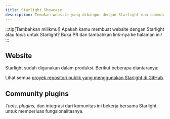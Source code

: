 ```yaml
---
title: Starlight Showcase
description: Temukan website yang dibangun dengan Starlight dan community tools  yang memperluas fungsionalitas Starlight!
---
```


:::tip[Tambahkan milikmu!]
Apakah kamu membuat website dengan Starlight atau _tools_ untuk Starlight?
Buka PR dan tambahkan link-nya ke halaman ini!
:::

## Website


Starlight sudah digunakan dalam produksi. Berikut beberapa diantaranya:

<ShowcaseSites />

Lihat semua [proyek repositori publik yang menggunakan Starlight di GitHub](https://github.com/withastro/starlight/network/dependents).

## Community plugins


_Tools_, _plugins_, dan integrasi dari komunitas ini bekerja bersama Starlight untuk memperluas fungsionalitasnya.

<CardGrid>
	<LinkCard
		href="https://www.feelback.dev/blog/new-astro-starlight-integration/"
		title="FeelBack"
		description="Tambahkan sistem user feedback ke halaman dokumentasi Anda."
	/>
	<LinkCard
		href="https://github.com/HiDeoo/starlight-blog"
		title="starlight-blog"
		description="Tambahkan blog ke halaman dokumentasi Anda."
	/>
	<LinkCard
		href="https://github.com/HiDeoo/starlight-links-validator"
		title="starlight-links-validator"
		description="Cek link yang rusak di website Starlight Anda."
	/>
	<LinkCard
		href="https://github.com/HiDeoo/starlight-typedoc"
		title="starlight-typedoc"
		description="Buat halaman Starlight dari TypeScript menggunakan TypeDoc."
	/>
	<LinkCard
		href="https://github.com/HiDeoo/starlight-openapi"
		title="starlight-openapi"
		description="Buat halaman dokumentasi dari spesifikasi OpenAPI/Swagger."
	/>
</CardGrid>
